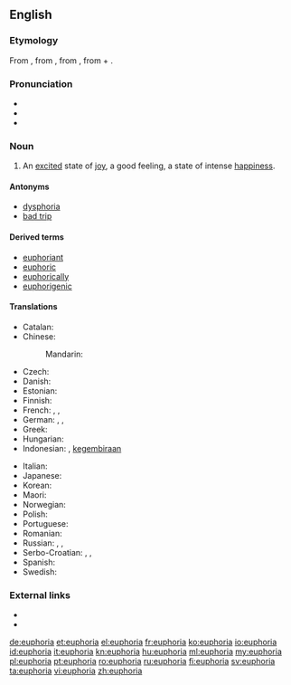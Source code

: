 {{wikipedia}}
==English==
{{was wotd|2010|July|12}}

===Etymology===
From {{etyl|NL.|en}}, from {{etyl|grc|en}} {{term|εὐφορία|tr=euphoria|lang=grc}}, from {{term|εὔφορος||bearing well|tr=euphoros|lang=grc}}, from {{term|εὖ||well|tr=eu|lang=grc}} + {{term|φέρειν||to bear|tr=pherein|lang=grc}}.

===Pronunciation===
* {{IPA|/juːˈfɔːɹiə/}}
* {{audio|en-us-euphoria.ogg|Audio (US)}}
* {{rhymes|ɔːriə}}

===Noun===
{{en-noun}}

# An [[excited]] state of [[joy]], a good feeling, a state of intense [[happiness]].

====Antonyms====
* [[dysphoria]]
* [[bad trip]]

====Derived terms====
* [[euphoriant]]
* [[euphoric]]
* [[euphorically]]
* [[euphorigenic]]

====Translations====
{{trans-top|an excited state of joy}}
* Catalan: {{t|ca|eufòria|f}}
* Chinese:
*: Mandarin: {{t+|cmn|欣快症|tr=xīnkuàizhèng|sc=Hani}}
* Czech: {{t|cs|euforie|f}}
* Danish: {{t+|da|eufori}}
* Estonian: {{t|et|eufooria}}
* Finnish: {{t+|fi|euforia}}
* French: {{t+|fr|euphorie|f}}, {{qualifier|colloquial}} {{t+|fr|pêche|f}}, {{qualifier|colloquial}} {{t+|fr|frite|f}}
* German: {{t+|de|Euphorie|f}}, {{t|de|Hochgefühl|n}}, {{t|de|Glücksgefühl|n}}
* Greek: {{t+|el|ευφορία|f|tr=efforía|sc=Grek}}
* Hungarian: {{t+|hu|eufória}}
* Indonesian: {{t|id|suka cita}}, [[gembira|kegembiraan]]
{{trans-mid}}
* Italian: {{t|it|euforia|f}}
* Japanese: {{t|ja|多幸感|tr=たこうかん, takōkan|sc=Jpan}}
* Korean: {{t|ko|다행증|tr=dahaengjeung}}
* Maori: {{t|mi|manahau}}
* Norwegian: {{t|no|eufori|m}}
* Polish: {{t+|pl|euforia|f}}
* Portuguese: {{t+|pt|euforia|f}}
* Romanian: {{t+|ro|euforie|f}}
* Russian: {{t+|ru|эйфория|f|tr=ejforíja}}, {{t|ru|радостное настроение|n|tr=rádostnoje nastrojénije}}, {{t|ru|приподнятое состояние|n|tr=pripódnjatoje sostojánije}}
* Serbo-Croatian: {{t|sh|ushit|m}}, {{t|sh|ushićenje|n}}, {{t|sh|euforija|f}}
* Spanish: {{t+|es|euforia|f}}
* Swedish: {{t+|sv|eufori}}
{{trans-bottom}}

===External links===
* {{R:Century 1911}}
* {{R:OneLook}}

[[de:euphoria]]
[[et:euphoria]]
[[el:euphoria]]
[[fr:euphoria]]
[[ko:euphoria]]
[[io:euphoria]]
[[id:euphoria]]
[[it:euphoria]]
[[kn:euphoria]]
[[hu:euphoria]]
[[ml:euphoria]]
[[my:euphoria]]
[[pl:euphoria]]
[[pt:euphoria]]
[[ro:euphoria]]
[[ru:euphoria]]
[[fi:euphoria]]
[[sv:euphoria]]
[[ta:euphoria]]
[[vi:euphoria]]
[[zh:euphoria]]